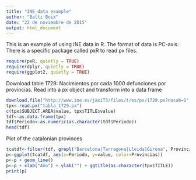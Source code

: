 ```yaml
---
title: "INE data example"
author: "Balti Boix"
date: "22 de noviembre de 2015"
output: html_document
---
```


This is an example of using INE data in R.
The format of data is PC-axis. There is a specific package called pxR to read px files.

```r
require(pxR, quietly = TRUE)
require(dplyr, quietly = TRUE)
require(ggplot2, quietly = TRUE)
```

Download table 1729: Nacimientos por cada 1000 defunciones por provincias.
Read into a px object and transform into a data frame

```r
download.file("http://www.ine.es/jaxiT3/files/t/es/px/1729.px?nocab=1", destfile = "tabla_1729.px", method = "auto")
tpx<-read.px("tabla_1729.px")
c(tpx$SUBJECT.AREA$value, tpx$TITLE$value)
tdf<-as.data.frame(tpx)
tdf$Periodo<-as.numeric(as.character(tdf$Periodo))
head(tdf)
```
Plot of the catalonian provinces

```r
tcatdf<-filter(tdf, grepl("Barcelona|Tarragona|Lleida|Girona", Provincias))
p<-ggplot(tcatdf, aes(x=Periodo, y=value, color=Provincias))
p<-p + geom_line()
p<-p + xlab("Año") + ylab("") + ggtitle(as.character(tpx$TITLE))
print(p)
```
